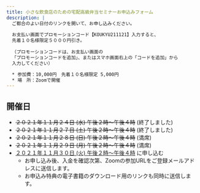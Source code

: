 ```yaml
---
title: 小さな飲食店のための宅配高級弁当セミナーお申込みフォーム
description: |
  ご都合のよい日付のリンクを開いて、お申し込みください。
  
  お支払い画面でプロモーションコード【KOUKYU211121】入力すると、
  先着１０名様限定５０００円引き。
  
  （プロモーションコードは、お支払い画面の
  「プロモーションコードを追加」、またはスマホ画面右上の「コードを追加」から
  入力してください）

  * 参加費：10,000円　先着１０名様限定 5,000円
  * 場　所：Zoomで開催
---
```

## 開催日

* <s>２０２１年１１月２４日 (水) 午後２時〜午後４時</s> (終了しました)
* <s>２０２１年１１月２７日 (土) 午後２時〜午後４時</s> (終了しました)
* <s>２０２１年１１月２８日 (日) 午後２時〜午後４時</s> (満席)
* <s>２０２１年１１月２９日 (月) 午後２時〜午後４時</s> (満席)
* [２０２１年１１月３０日 (火) 午後２時〜午後４時](https://buy.stripe.com/4gw9D6eGO1fv9I46op) に申し込む
    * お申し込み後、入金を確認次第、Zoomの参加URLをご登録メールアドレスに送信します。
    * お申込み特典の電子書籍のダウンロード用のリンクも同時に送信します。
